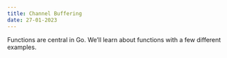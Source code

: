 ```yaml
---
title: Channel Buffering 
date: 27-01-2023
---
```


Functions are central in Go. We’ll learn about functions with a few different examples.

```go

```

```go

```


